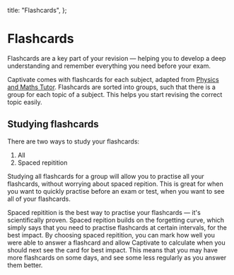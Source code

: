   title: "Flashcards",
};

# Flashcards

Flashcards are a key part of your revision &mdash; helping you to develop a deep understanding and remember everything you need before your exam.

Captivate comes with flashcards for each subject, adapted from [Physics and Maths Tutor](https://physicsandmathstutor.com). Flashcards are sorted into groups, such that there is a group for each topic of a subject. This helps you start revising the correct topic easily.

## Studying flashcards

There are two ways to study your flashcards:

1. All
2. Spaced repitition

Studying all flashcards for a group will allow you to practise all your flashcards, without worrying about spaced repition. This is great for when you want to quickly practise before an exam or test, when you want to see all of your flashcards.

Spaced repitition is the best way to practise your flashcards &mdash; it&apos;s scientifically proven. Spaced repition builds on the forgetting curve, which simply says that you need to practise flashcards at certain intervals, for the best impact. By choosing spaced repitition, you can mark how well you were able to answer a flashcard and allow Captivate to calculate when you should next see the card for best impact. This means that you may have more flashcards on some days, and see some less regularly as you answer them better.
